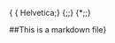 {\rtf1\ansi\ansicpg1252\cocoartf1504\cocoasubrtf830
{\fonttbl\f0\fswiss\fcharset0 Helvetica;}
{\colortbl;\red255\green255\blue255;}
{\*\expandedcolortbl;;}
\paperw11900\paperh16840\margl1440\margr1440\vieww10800\viewh8400\viewkind0
\pard\tx566\tx1133\tx1700\tx2267\tx2834\tx3401\tx3968\tx4535\tx5102\tx5669\tx6236\tx6803\pardirnatural\partightenfactor0

\f0\fs24 \cf0 ##This is a markdown file}